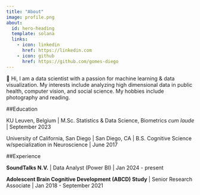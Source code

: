 ---
title: "About"
image: profile.png
about:
  id: hero-heading
  template: solana
  links:
    - icon: linkedin
      href: https://linkedin.com
    - icon: github
      href: https://github.com/gomes-diego
---

::: {#hero-heading}
👋 Hi, I am a data scientist with a passion for machine learning & data visualization. My interests include analyzing high dimensional data in public health, computer vision, and social science. My hobbies include photography and reading.

##Education

KU Leuven, Belgium \| M.Sc. Statistics & Data Science, Biometrics *cum laude* \| September 2023

University of California, San Diego \| San Diego, CA \| B.S. Cognitive Science w/specialization in Neuroscience \| June 2017

##Experience

**SoundTalks N.V.** \| Data Analyst (Power BI) \| Jan 2024 - present

**Adolescent Brain Cognitive Development (ABCD) Study** \| Senior Research Associate \| Jan 2018 - September 2021

:::
